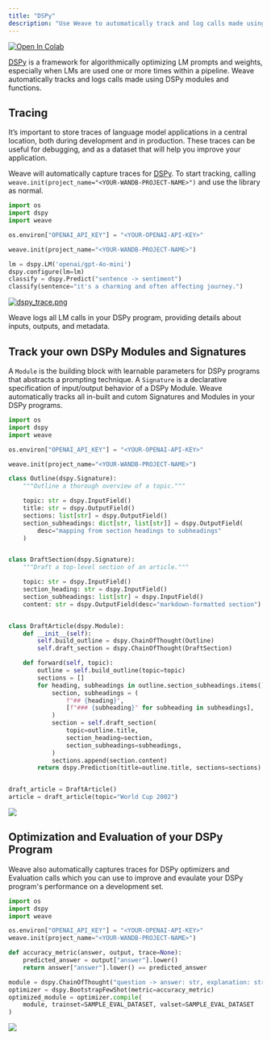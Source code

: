 ```yaml
---
title: "DSPy"
description: "Use Weave to automatically track and log calls made using DSPy modules and functions"
---
```


<a target="_blank" href="https://github.com/wandb/examples/blob/master/weave/docs/quickstart_dspy.ipynb">
  <img src="https://colab.research.google.com/assets/colab-badge.svg" alt="Open In Colab"/>
</a>

[DSPy](https://dspy-docs.vercel.app/) is a framework for algorithmically optimizing LM prompts and weights, especially when LMs are used one or more times within a pipeline. Weave automatically tracks and logs calls made using DSPy modules and functions.

## Tracing

It’s important to store traces of language model applications in a central location, both during development and in production. These traces can be useful for debugging, and as a dataset that will help you improve your application.

Weave will automatically capture traces for [DSPy](https://dspy-docs.vercel.app/). To start tracking, calling `weave.init(project_name="<YOUR-WANDB-PROJECT-NAME>")` and use the library as normal.

```python
import os
import dspy
import weave

os.environ["OPENAI_API_KEY"] = "<YOUR-OPENAI-API-KEY>"

weave.init(project_name="<YOUR-WANDB-PROJECT-NAME>")

lm = dspy.LM('openai/gpt-4o-mini')
dspy.configure(lm=lm)
classify = dspy.Predict("sentence -> sentiment")
classify(sentence="it's a charming and often affecting journey.")
```

[![dspy_trace.png](/weave/guides/integrations/imgs/dspy/dspy_trace.png)](https://wandb.ai/geekyrakshit/dspy-project/weave/calls)

Weave logs all LM calls in your DSPy program, providing details about inputs, outputs, and metadata.

## Track your own DSPy Modules and Signatures

A `Module` is the building block with learnable parameters for DSPy programs that abstracts a prompting technique. A `Signature` is a declarative specification of input/output behavior of a DSPy Module. Weave automatically tracks all in-built and cutom Signatures and Modules in your DSPy programs.

```python
import os
import dspy
import weave

os.environ["OPENAI_API_KEY"] = "<YOUR-OPENAI-API-KEY>"

weave.init(project_name="<YOUR-WANDB-PROJECT-NAME>")

class Outline(dspy.Signature):
    """Outline a thorough overview of a topic."""

    topic: str = dspy.InputField()
    title: str = dspy.OutputField()
    sections: list[str] = dspy.OutputField()
    section_subheadings: dict[str, list[str]] = dspy.OutputField(
        desc="mapping from section headings to subheadings"
    )


class DraftSection(dspy.Signature):
    """Draft a top-level section of an article."""

    topic: str = dspy.InputField()
    section_heading: str = dspy.InputField()
    section_subheadings: list[str] = dspy.InputField()
    content: str = dspy.OutputField(desc="markdown-formatted section")


class DraftArticle(dspy.Module):
    def __init__(self):
        self.build_outline = dspy.ChainOfThought(Outline)
        self.draft_section = dspy.ChainOfThought(DraftSection)

    def forward(self, topic):
        outline = self.build_outline(topic=topic)
        sections = []
        for heading, subheadings in outline.section_subheadings.items():
            section, subheadings = (
                f"## {heading}",
                [f"### {subheading}" for subheading in subheadings],
            )
            section = self.draft_section(
                topic=outline.title,
                section_heading=section,
                section_subheadings=subheadings,
            )
            sections.append(section.content)
        return dspy.Prediction(title=outline.title, sections=sections)


draft_article = DraftArticle()
article = draft_article(topic="World Cup 2002")
```

[![](/weave/guides/integrations/imgs/dspy/dspy_custom_module.png)](https://wandb.ai/geekyrakshit/dspy-project/weave/calls)


## Optimization and Evaluation of your DSPy Program

Weave also automatically captures traces for DSPy optimizers and Evaluation calls which you can use to improve and evaulate your DSPy program's performance on a development set.


```python
import os
import dspy
import weave

os.environ["OPENAI_API_KEY"] = "<YOUR-OPENAI-API-KEY>"
weave.init(project_name="<YOUR-WANDB-PROJECT-NAME>")

def accuracy_metric(answer, output, trace=None):
    predicted_answer = output["answer"].lower()
    return answer["answer"].lower() == predicted_answer

module = dspy.ChainOfThought("question -> answer: str, explanation: str")
optimizer = dspy.BootstrapFewShot(metric=accuracy_metric)
optimized_module = optimizer.compile(
    module, trainset=SAMPLE_EVAL_DATASET, valset=SAMPLE_EVAL_DATASET
)
```

[![](/weave/guides/integrations/imgs/dspy/dspy_optimizer.png)](https://wandb.ai/geekyrakshit/dspy-project/weave/calls)
